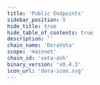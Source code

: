 ```yaml
---
title: 'Public Endpoints'
sidebar_position: 9
hide_title: true
hide_table_of_contents: true
description: ''
chain_name: 'DoraVota'
scope: 'mainnet'
chain_id: 'vota-ash'
binary_version: 'v0.4.3'
icon_url: 'dora-icon.svg'
---
```



<PageTitle
  iconUrl="img/dora-icon.svg"
  title="DoraVota Public Endpoints"
  chainId="vota-ash"
  version="v0.4.3"
/>

<PublicEndpoints chainId="vota-ash" />